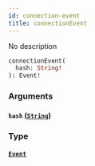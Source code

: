 ```yaml
---
id: connection-event
title: connectionEvent
---
```


No description

```graphql
connectionEvent(
  hash: String!
): Event!
```

### Arguments

#### `hash` ([`String`](/V1/cyberconnect-api/reference/scalars/string))

### Type

#### [`Event`](/cyberconnect-api/reference/interfaces/event)
